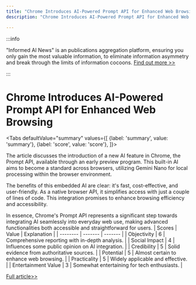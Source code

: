 ```yaml
---
title: "Chrome Introduces AI-Powered Prompt API for Enhanced Web Browsing"
description: "Chrome Introduces AI-Powered Prompt API for Enhanced Web Browsing"

---
```



:::info

"Informed AI News" is an publications aggregation platform, ensuring you only gain the most valuable information, to eliminate information asymmetry and break through the limits of information cocoons.  [Find out more >>](/)

:::

# Chrome Introduces AI-Powered Prompt API for Enhanced Web Browsing


<Tabs
	defaultValue="summary"
	values={[
	{label: 'summary', value: 'summary'},
	{label: 'score', value: 'score'},
]}>
<TabItem value="summary">


The article discusses the introduction of a new AI feature in Chrome, the Prompt API, available through an early preview program. This built-in AI aims to become a standard across browsers, utilizing Gemini Nano for local processing within the browser environment.

The benefits of this embedded AI are clear: it's fast, cost-effective, and user-friendly. As a native browser API, it simplifies access with just a couple of lines of code. This integration promises to enhance browsing efficiency and accessibility.

In essence, Chrome's Prompt API represents a significant step towards integrating AI seamlessly into everyday web use, making advanced functionalities both accessible and straightforward for users.
</TabItem>
<TabItem value="score">
	| Scores     | Value   | Explanation |
	| -------- | ------- | ------- |
	| Objectivity  | 6    | Comprehensive reporting with in-depth analysis.    |
	| Social Impact | 4     | Influences some public opinion on AI integration.    |
	| Credibility    | 5    | Solid evidence from authoritative sources.    |
	| Potential    | 5    | Almost certain to enhance web browsing.    |
	| Practicality    | 5    | Widely applicable and effective.    |
	| Entertainment Value    | 3    | Somewhat entertaining for tech enthusiasts.    |
</TabItem>
</Tabs>

[Full article>>](https://hackernoon.com/a-voice-controlled-website-with-ai-embedded-in-chrome?source=rss)
